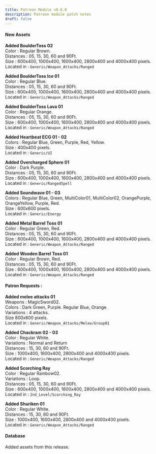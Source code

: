 ```yaml
---
title: Patreon Module v0.6.0
description: Patreon module patch notes
draft: false
---
```


#### New Assets

**Added BoulderToss 02**  
Color : Regular Brown.  
Distances : 05, 15, 30, 60 and 90Ft.  
Size : 600x400, 1000x400, 1600x400, 2800x400 and 4000x400 pixels.  
Located in : ``Generic/Weapon_Attacks/Ranged``

**Added BoulderToss Ice 01**  
Color : Regular Blue.  
Distances : 05, 15, 30, 60 and 90Ft.  
Size : 600x400, 1000x400, 1600x400, 2800x400 and 4000x400 pixels.  
Located in : ``Generic/Weapon_Attacks/Ranged``

**Added BoulderToss Lava 01**  
Color : Regular Orange.  
Distances : 05, 15, 30, 60 and 90Ft.  
Size : 600x400, 1000x400, 1600x400, 2800x400 and 4000x400 pixels.  
Located in : ``Generic/Weapon_Attacks/Ranged``

**Added Heartbeat ECG 01 - 02**  
Colors : Regular Blue, Green, Purple, Red, Yellow.  
Size : 400x400 pixels.  
Located in : ``Generic/UI``

**Added Overcharged Sphere 01**  
Color : Dark Purple.  
Distances : 05, 15, 30, 60 and 90Ft.  
Size : 600x400, 1000x400, 1600x400, 2800x400 and 4000x400 pixels.  
Located in : ``Generic/RangedSpell``

**Added Soundwave 01 - 03**  
Colors : Regular Blue, Green, MultiColor01, MultiColor02, OrangePurple, OrangeYellow, Purple, Red.  
Size : 600x600 pixels.  
Located in : ``Generic/Energy``

**Added Metal Barrel Toss 01**  
Color : Regular Green, Red.  
Distances : 05, 15, 30, 60 and 90Ft.  
Size : 600x400, 1000x400, 1600x400, 2800x400 and 4000x400 pixels.  
Located in : ``Generic/Weapon_Attacks/Ranged``

**Added Wooden Barrel Toss 01**  
Color : Regular Brown, Red.  
Distances : 05, 15, 30, 60 and 90Ft.  
Size : 600x400, 1000x400, 1600x400, 2800x400 and 4000x400 pixels.  
Located in : ``Generic/Weapon_Attacks/Ranged``

#### Patron Requests :

**Added melee attacks 01**  
Weapons : MagicSword02.  
Colors : Dark Green, Purple. Regular Blue, Orange.  
Variations : 4 attacks.  
Size 800x600 pixels.  
Located in : ``Generic/Weapon_Attacks/Melee/Group01``

**Added Chackram 02 - 03**  
Color : Regular White.  
Variations : Normal and Return  
Distances : 15, 30, 60 and 90Ft.  
Size : 1000x400, 1600x400, 2800x400 and 4000x400 pixels.  
Located in : ``Generic/Weapon_Attacks/Ranged``

**Added Scorching Ray**  
Color : Regular Rainbow02.  
Variations : Loop.  
Distances : 05, 15, 30, 60 and 90Ft.  
Size : 600x400, 1000x400, 1600x400, 2800x400 and 4000x400 pixels.  
Located in : ``2nd_Level/Scorching_Ray``

**Added Shuriken 01**  
Color : Regular White.  
Distances : 15, 30, 60 and 90Ft.  
Size : 1000x400, 1600x400, 2800x400 and 4000x400 pixels.  
Located in : ``Generic/Weapon_Attacks/Ranged``

#### Database

Added assets from this release.




